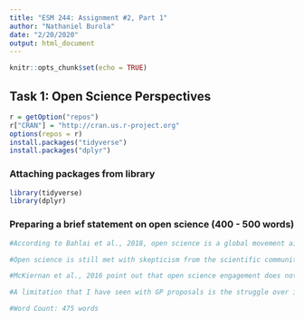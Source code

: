 ---
title: "ESM 244: Assignment #2, Part 1"
author: "Nathaniel Burola"
date: "2/20/2020"
output: html_document
---
```{r setup, include=FALSE, echo=FALSE, warning=FALSE, include=FALSE}
knitr::opts_chunk$set(echo = TRUE)
```

## Task 1: Open Science Perspectives 

```{r, echo=FALSE, message=FALSE, warning=FALSE, include=FALSE}
r = getOption("repos")
r["CRAN"] = "http://cran.us.r-project.org"
options(repos = r)
install.packages("tidyverse")
install.packages("dplyr")
```

### Attaching packages from library 
```{r, echo=TRUE, message=FALSE, warning=FALSE, results="hide"}
library(tidyverse)
library(dplyr)
```

### Preparing a brief statement on open science (400 - 500 words)
```{r, echo=TRUE}
#According to Bahlai et al., 2018, open science is a global movement aiming to make scientific research and data accessible to anyone including communities that are not often served by scientific products. Open science can benefit researchers and environmental scientists through four areas such as publishing, funding, resource management and sharing, and career advancement (McKiernan et al., 2016).  Open publications have been found to get more citations, more media coverage, and have open and transparent review processes compared to subscription journals (McKiernan et al., 2016). Major funding sources such as The United States National Institutes of Health (NIH) have been mandating open sharing of research (McKiernan et al., 2016). With resource management and sharing, open science ensures the preservation and accessibility of any open access (OA) data in the future. By sharing OA data, it increases the visibility of one’s work which can help create new employment opportunities (McKiernan et al., 2016). 

#Open science is still met with skepticism from the scientific community due to a variety of factors. Bahlai et al., 2018 explain that a scientist’s career stage to their cultural context may create barriers to specific aspects of open science. Sensitive data may raise privacy concerns if made public depending on the level of confidentiality. Financial limitations may prevent scientists from fully committing to open science. Questioning the decision of senior collaborators who may not wish to work open may lead to negative perceptions among work colleagues in a lab (Bahlai et al., 2018). 

#McKiernan et al., 2016 point out that open science engagement does not require a long-term commitment or intensive effort. An individual researcher can take certain steps to promote open science such as publishing in open access venues whenever possible and publicly sharing data and materials via a trusted repository on Github. My GP has a heavy emphasis on modeling with hundreds of lines of code. To facilitate better feedback, the repository where our model has been stored has our GP advisor and PhD mentor added as collaborators. If permission is received from our client, it may be possible to set the repository to public to enable some public opinion of our model.  

#A limitation that I have seen with GP proposals is the struggle over intellectual property concerning the results of the project. When writing a GP proposal last year, a client wished to have full intellectual rights to the results of the project. This was met with doubt from the Bren administration as the entire point of the GP project is for students to present the fruits of their labor to the public and future employers. This fits in line with open science principles as the public could have access to data if they asked. This limitation can be overcome by discussing project proposals ahead of time with the Bren administration and the client to avoid precarious situations. 

#Word Count: 475 words 
```
